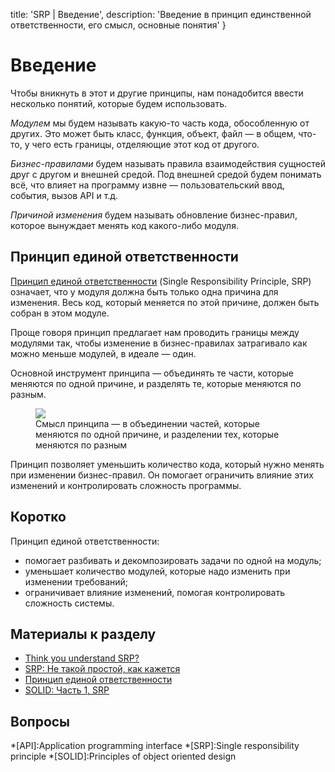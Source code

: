 
  title: 'SRP | Введение',
  description: 'Введение в принцип единственной ответственности, его смысл, основные понятия'
}


# Введение

Чтобы вникнуть в этот и другие принципы, нам понадобится ввести несколько понятий, которые будем использовать.

_Модулем_ мы будем называть какую-то часть кода, обособленную от других. Это может быть класс, функция, объект, файл — в общем, что-то, у чего есть границы, отделяющие этот код от другого.

_Бизнес-правилами_ будем называть правила взаимодействия сущностей друг с другом и внешней средой. Под внешней средой будем понимать всё, что влияет на программу извне — пользовательский ввод, события, вызов API и т.д.

_Причиной изменения_ будем называть обновление бизнес-правил, которое вынуждает менять код какого-либо модуля.

## Принцип единой ответственности
[Принцип единой ответственности](https://ru.wikipedia.org/wiki/Принцип_единственной_ответственности) (Single Responsibility Principle, SRP) означает, что у модуля должна быть только одна причина для изменения. Весь код, который меняется по этой причине, должен быть собран в этом модуле.

Проще говоря принцип предлагает нам проводить границы между модулями так, чтобы изменение в бизнес-правилах затрагивало как можно меньше модулей, в идеале — один.

Основной инструмент принципа — объединять те части, которые меняются по одной причине, и разделять те, которые меняются по разным.

<Figure>
  <img src="/srp.svg" />
  <figcaption>Смысл принципа — в объединении частей, которые меняются по одной причине, и разделении тех, которые меняются по разным</figcaption>
</Figure>

Принцип позволяет уменьшить количество кода, который нужно менять при изменении бизнес-правил. Он помогает ограничить влияние этих изменений и контролировать сложность программы.

## Коротко
Принцип единой ответственности:
- помогает разбивать и декомпозировать задачи по одной на модуль;
- уменьшает количество модулей, которые надо изменить при изменении требований;
- ограничивает влияние изменений, помогая контролировать сложность системы.

## Материалы к разделу
- [Think you understand SRP?](https://hackernoon.com/you-dont-understand-the-single-responsibility-principle-abfdd005b137)
- [SRP: Не такой простой, как кажется](https://habr.com/ru/post/454290/)
- [Принцип единой ответственности](https://ru.wikipedia.org/wiki/Принцип_единственной_ответственности)
- [SOLID: Часть 1, SRP](https://code.tutsplus.com/ru/tutorials/solid-part-1-the-single-responsibility-principle--net-36074)

## Вопросы
<Quiz name='srp-intro-1' />
<Quiz name='srp-intro-2' />


*[API]:Application programming interface
*[SRP]:Single responsibility principle
*[SOLID]:Principles of object oriented design
